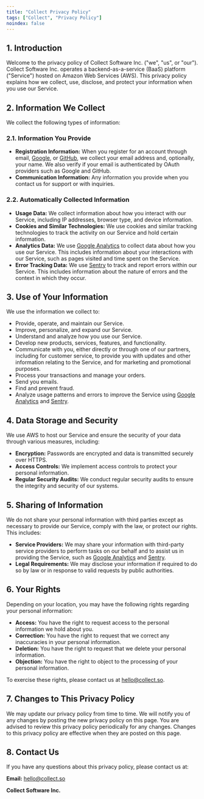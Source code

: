 ```yaml
---
title: "Collect Privacy Policy"
tags: ["Collect", "Privacy Policy"]
noindex: false
---
```


<PostHeader
  title="Collect Privacy Policy"
  description="Effective Date: 24.02.2023"
  showDate={false}
/>

## 1. Introduction

Welcome to the privacy policy of Collect Software Inc. ("we", "us", or "our"). Collect Software Inc. operates a backend-as-a-service (BaaS) platform ("Service") hosted on Amazon Web Services (AWS). This privacy policy explains how we collect, use, disclose, and protect your information when you use our Service.

## 2. Information We Collect

We collect the following types of information:

### 2.1. Information You Provide

- **Registration Information:** When you register for an account through email, [Google](https://accounts.google.com), or [GitHub](https://github.com), we collect your email address and, optionally, your name. We also verify if your email is authenticated by OAuth providers such as Google and GitHub.
- **Communication Information:** Any information you provide when you contact us for support or with inquiries.

### 2.2. Automatically Collected Information

- **Usage Data:** We collect information about how you interact with our Service, including IP addresses, browser type, and device information.
- **Cookies and Similar Technologies:** We use cookies and similar tracking technologies to track the activity on our Service and hold certain information.
- **Analytics Data:** We use [Google Analytics](https://analytics.google.com) to collect data about how you use our Service. This includes information about your interactions with our Service, such as pages visited and time spent on the Service.
- **Error Tracking Data:** We use [Sentry](https://sentry.io) to track and report errors within our Service. This includes information about the nature of errors and the context in which they occur.

## 3. Use of Your Information

We use the information we collect to:

- Provide, operate, and maintain our Service.
- Improve, personalize, and expand our Service.
- Understand and analyze how you use our Service.
- Develop new products, services, features, and functionality.
- Communicate with you, either directly or through one of our partners, including for customer service, to provide you with updates and other information relating to the Service, and for marketing and promotional purposes.
- Process your transactions and manage your orders.
- Send you emails.
- Find and prevent fraud.
- Analyze usage patterns and errors to improve the Service using [Google Analytics](https://analytics.google.com) and [Sentry](https://sentry.io).

## 4. Data Storage and Security

We use AWS to host our Service and ensure the security of your data through various measures, including:

- **Encryption:** Passwords are encrypted and data is transmitted securely over HTTPS.
- **Access Controls:** We implement access controls to protect your personal information.
- **Regular Security Audits:** We conduct regular security audits to ensure the integrity and security of our systems.

## 5. Sharing of Information

We do not share your personal information with third parties except as necessary to provide our Service, comply with the law, or protect our rights. This includes:

- **Service Providers:** We may share your information with third-party service providers to perform tasks on our behalf and to assist us in providing the Service, such as [Google Analytics](https://analytics.google.com) and [Sentry](https://sentry.io).
- **Legal Requirements:** We may disclose your information if required to do so by law or in response to valid requests by public authorities.

## 6. Your Rights

Depending on your location, you may have the following rights regarding your personal information:

- **Access:** You have the right to request access to the personal information we hold about you.
- **Correction:** You have the right to request that we correct any inaccuracies in your personal information.
- **Deletion:** You have the right to request that we delete your personal information.
- **Objection:** You have the right to object to the processing of your personal information.

To exercise these rights, please contact us at [hello@collect.so](mailto:hello@collect.so).

## 7. Changes to This Privacy Policy

We may update our privacy policy from time to time. We will notify you of any changes by posting the new privacy policy on this page. You are advised to review this privacy policy periodically for any changes. Changes to this privacy policy are effective when they are posted on this page.

## 8. Contact Us

If you have any questions about this privacy policy, please contact us at:

**Email:** [hello@collect.so](mailto:hello@collect.so)

**Collect Software Inc.**
